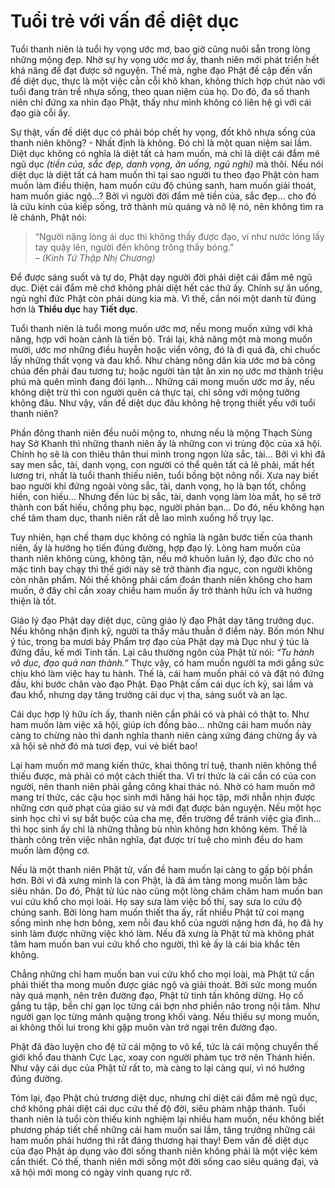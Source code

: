 # Tuổi trẻ với vấn đề diệt dục {- #tuoi-tre-voi-van-de-diet-duc}
  
Tuổi thanh niên là tuổi hy vọng ước mơ, bao giờ cũng nuôi sẵn trong lòng những mộng đẹp. Nhờ sự hy vọng ước mơ ấy, thanh niên mới phát triển hết khả năng để đạt được sở nguyện. Thế mà, nghe đạo Phật đề cập đến vấn đề diệt dục, thực là một việc cằn cỗi khô khan, không thích hợp chút nào với tuổi đang tràn trề nhựa sống, theo quan niệm của họ. Do đó, đa số thanh niên chỉ đứng xa nhìn đạo Phật, thấy như mình không có liên hệ gì với cái đạo già cỗi ấy.  
  
Sự thật, vấn đề diệt dục có phải bóp chết hy vọng, đốt khô nhựa sống của thanh niên không? - Nhất định là không. Ðó chỉ là một quan niệm sai lầm. Diệt dục không có nghĩa là diệt tất cả ham muốn, mà chỉ là diệt cái đắm mê ngũ dục *(tiền của, sắc đẹp, danh vọng, ăn uống, ngủ nghỉ)* mà thôi. Nếu nói diệt dục là diệt tất cả ham muốn thì tại sao người tu theo đạo Phật còn ham muốn làm điều thiện, ham muốn cứu độ chúng sanh, ham muốn giải thoát, ham muốn giác ngộ...? Bởi vì người đời đắm mê tiền của, sắc đẹp... cho đó là cứu kính của kiếp sống, trở thành mù quáng và nô lệ nó, nên không tìm ra lẽ chánh, Phật nói:  

> "Người nặng lòng ái dục thì không thấy được đạo, ví như nước lóng lấy tay quậy lên, người đến không trông thấy bóng."  
> <div class="align-right">-- *(Kinh Tứ Thập Nhị Chương)*</div>
  
Ðể được sáng suốt và tự do, Phật dạy người đời phải diệt cái đắm mê ngũ dục. Diệt cái đắm mê chớ không phải diệt hết các thứ ấy. Chính sự ăn uống, ngủ nghỉ đức Phật còn phải dùng kia mà. Vì thế, cần nói một danh từ đúng hơn là **Thiểu dục** hay **Tiết dục**.  
  
Tuổi thanh niên là tuổi mong muốn ước mơ, nếu mong muốn xứng với khả năng, hợp với hoàn cảnh là tiến bộ. Trái lại, khả năng một mà mong muốn mười, ước mơ những điều huyễn hoặc viển vông, đó là đi quá đà, chỉ chuốc lấy những thất vọng và đau khổ. Như chàng nông dân kia ước mơ bà công chúa đến phải đau tương tư; hoặc người tàn tật ăn xin nọ ước mơ thành triệu phú mà quên mình đang đói lạnh... Những cái mong muốn ước mơ ấy, nếu không diệt trừ thì con người quên cả thực tại, chỉ sống với mộng tưởng không đâu. Như vậy, vấn đề diệt dục đâu không hệ trọng thiết yếu với tuổi thanh niên?  
  
Phần đông thanh niên đều nuôi mộng to, nhưng nếu là mộng Thạch Sùng hay Sở Khanh thì những thanh niên ấy là những con vi trùng độc của xã hội. Chính họ sẽ là con thiêu thân thui mình trong ngọn lửa sắc, tài... Bởi vì khi đã say men sắc, tài, danh vọng, con người có thể quên tất cả lẽ phải, mất hết lương tri, nhất là tuổi thanh thiếu niên, tuổi bồng bột nông nổi. Xưa nay biết bao người khi đứng ngoài vòng sắc, tài, danh vọng, họ là bạn tốt, chồng hiền, con hiếu... Nhưng đến lúc bị sắc, tài, danh vọng làm lòa mắt, họ sẽ trở thành con bất hiếu, chồng phụ bạc, người phản bạn... Do đó, nếu không hạn chế tâm tham dục, thanh niên rất dễ lao mình xuống hố trụy lạc.  
  
Tuy nhiên, hạn chế tham dục không có nghĩa là ngăn bước tiến của thanh niên, ấy là hướng họ tiến đúng đường, hợp đạo lý. Lòng ham muốn của thanh niên không cùng, không tận, nếu mở khuôn luân lý, đạo đức cho nó mặc tình bay chạy thì thế giới này sẽ trở thành địa ngục, con người không còn nhân phẩm. Nói thế không phải cấm đoán thanh niên không cho ham muốn, ở đây chỉ cần xoay chiều ham muốn ấy trở thành hữu ích và hướng thiện là tốt.  
  
Giáo lý đạo Phật dạy diệt dục, cũng giáo lý đạo Phật dạy tăng trưởng dục. Nếu không nhận định kỹ, người ta thấy mâu thuẫn ở điểm này. Bốn món Như ý túc, trong ba mươi bảy Phẩm trợ đạo của Phật dạy mà Dục như ý túc là đứng đầu, kế mới Tinh tấn. Lại câu thường ngôn của Phật tử nói: *"Tu hành vô dục, đạo quả nan thành."* Thực vậy, có ham muốn người ta mới gắng sức chịu khó làm việc hay tu hành. Thế là, cái ham muốn phải có và đặt nó đứng đầu, khi bước chân vào đạo Phật. Ðạo Phật cấm cái dục ích kỷ, sai lầm và đau khổ, nhưng dạy tăng trưởng cái dục vị tha, sáng suốt và an lạc.  
  
Cái dục hợp lý hữu ích ấy, thanh niên cần phải có và phải có thật to. Như ham muốn làm việc xã hội, giúp ích đồng bào... những cái ham muốn này càng to chừng nào thì danh nghĩa thanh niên càng xứng đáng chừng ấy và xã hội sẽ nhờ đó mà tươi đẹp, vui vẻ biết bao!  
  
Lại ham muốn mở mang kiến thức, khai thông trí tuệ, thanh niên không thể thiếu được, mà phải có một cách thiết tha. Vì trí thức là cái cần có của con người, nên thanh niên phải gắng công khai thác nó. Nhờ có ham muốn mở mang trí thức, các cậu học sinh mới hăng hái học tập, mới nhẫn nhịn được những cơn quở phạt của giáo sư và mới đạt được bản nguyện. Nếu một học sinh học chỉ vì sự bắt buộc của cha mẹ, đến trường để tránh việc gia đình... thì học sinh ấy chỉ là những thằng bù nhìn không hơn không kém. Thế là thành công trên việc nhân nghĩa, đạt được trí tuệ cho mình đều do ham muốn làm động cơ.  
  
Nếu là một thanh niên Phật tử, vấn đề ham muốn lại càng to gấp bội phần hơn. Bởi vì đã xưng mình là con Phật, là đã ám tàng mong muốn làm bậc siêu nhân. Do đó, Phật tử lúc nào cũng một lòng chăm chăm ham muốn ban vui cứu khổ cho mọi loài. Họ say sưa làm việc bố thí, say sưa lo cứu độ chúng sanh. Bởi lòng ham muốn thiết tha ấy, rất nhiều Phật tử coi mạng sống mình nhẹ hơn bông, xem nỗi đau khổ của người nặng hơn đá, họ đã hy sinh làm được những việc khó làm. Nếu đã xưng là Phật tử mà không phát tâm ham muốn ban vui cứu khổ cho người, thì kẻ ấy là cái bia khắc tên không.  
  
Chẳng những chỉ ham muốn ban vui cứu khổ cho mọi loài, mà Phật tử cần phải thiết tha mong muốn được giác ngộ và giải thoát. Bởi sức mong muốn này quá mạnh, nên trên đường đạo, Phật tử tinh tấn không dừng. Họ cố gắng tu tập, bền chí gạn lọc từng cái bợn nhơ phiền não trong nội tâm. Như người gạn lọc từng mảnh quặng trong khối vàng. Nếu thiếu sự mong muốn, ai không thối lui trong khi gặp muôn vàn trở ngại trên đường đạo.  
  
Phật đã đào luyện cho đệ tử cái mộng to vô kể, tức là cái mộng chuyển thế giới khổ đau thành Cực Lạc, xoay con người phàm tục trở nên Thánh hiền. Như vậy cái dục của Phật tử rất to, mà càng to lại càng quí, vì nó hướng đúng đường.  
  
Tóm lại, đạo Phật chủ trương diệt dục, nhưng chỉ diệt cái đắm mê ngũ dục, chớ không phải diệt cái dục cứu thế độ đời, siêu phàm nhập thánh. Tuổi thanh niên là tuổi còn thiếu kinh nghiệm lại nhiều ham muốn, nếu không biết phương pháp tiết chế những cái ham muốn sai lầm, tăng trưởng những cái ham muốn phải hướng thì rất đáng thương hại thay! Ðem vấn đề diệt dục của đạo Phật áp dụng vào đời sống thanh niên không phải là một việc kém cần thiết. Có thế, thanh niên mới sống một đời sống cao siêu quảng đại, và xã hội mới mong có ngày vinh quang rực rỡ.  
